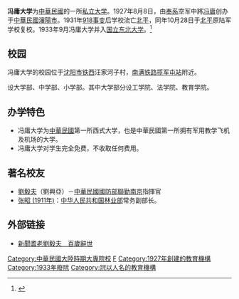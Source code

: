 {{Infobox_School
|name =冯庸大学
|established =1927年8月8日
|type = 大学
|affiliation =
|district = 
|grades =
|principal =
|head of school =
|dean =
|faculty =
|staff =
|students = 700余人
|enrollment =
|athletics =
|colors =
|mascot =
|location = {{ROC}}[[瀋陽市|瀋陽市]]
|information =
}}
'''冯庸大学'''为[[中華民國|中華民國]]的一所[[私立大学|私立大学]]。1927年8月8日，由[[奉系|奉系]]空军中將[[冯庸|冯庸]]创办于[[中華民國|中華民國]][[瀋陽市|瀋陽市]]。1931年[[918事变|918事变]]后学校流亡[[北平|北平]]，同年10月28日于[[北平|北平]]原陆军学校复校。1933年9月冯庸大学并入[[国立东北大学|国立东北大学]]。<ref>{{Cite web |date=2006-11-20 |title=拥有三架小飞机的私立大学_振兴东北 |url=https://web.archive.org/web/20061120050918/http://chinaneast.xinhuanet.com/2006-11/03/content_8417766.htm |website=web.archive.org |access-date=2022-06-21}}</ref>

== 校园 ==
冯庸大学的校园位于[[沈阳市|沈阳市]][[铁西区_(沈阳市)|铁西]]汪家河子村，[[南满铁路|南满铁路]][[揽军屯站|揽军屯站]]附近。

设大学部、中学部、小学部。其中大学部分设工学院、法学院、教育学院。

== 办学特色 ==
*冯庸大学为[[中華民國|中華民國]]第一所西式大学，也是中華民國第一所拥有军用教学飞机及机场的大学。
*冯庸大学对学生完全免费，不收取任何费用。

== 著名校友 ==
*[[劉毅夫|劉毅夫]]（劉興亞）－[[中華民國國防部|中華民國國防部]][[聯勤|聯勤]][[南京市|南京]]指揮官
*[[张昭_(1911年)|张昭 (1911年)]]：[[中华人民共和国林业部|中华人民共和国林业部]]常务副部长。

==外部链接==
*[http://tw.news.yahoo.com/article/url/d/a/101114/5/2h060.html 新聞耆老劉毅夫　百歲辭世]{{dead link|date=2017年11月 |bot=InternetArchiveBot |fix-attempted=yes }}

{{沈阳近代历史文化专题}}
{{DEFAULTSORT:Fengyong}}
[[Category:中華民國大陸時期大專院校|Category:中華民國大陸時期大專院校]]
[[Category:沈阳高等院校|F]]
[[Category:1927年創建的教育機構|Category:1927年創建的教育機構]]
[[Category:1933年廢除|Category:1933年廢除]]
[[Category:冠以人名的教育機構|Category:冠以人名的教育機構]]
